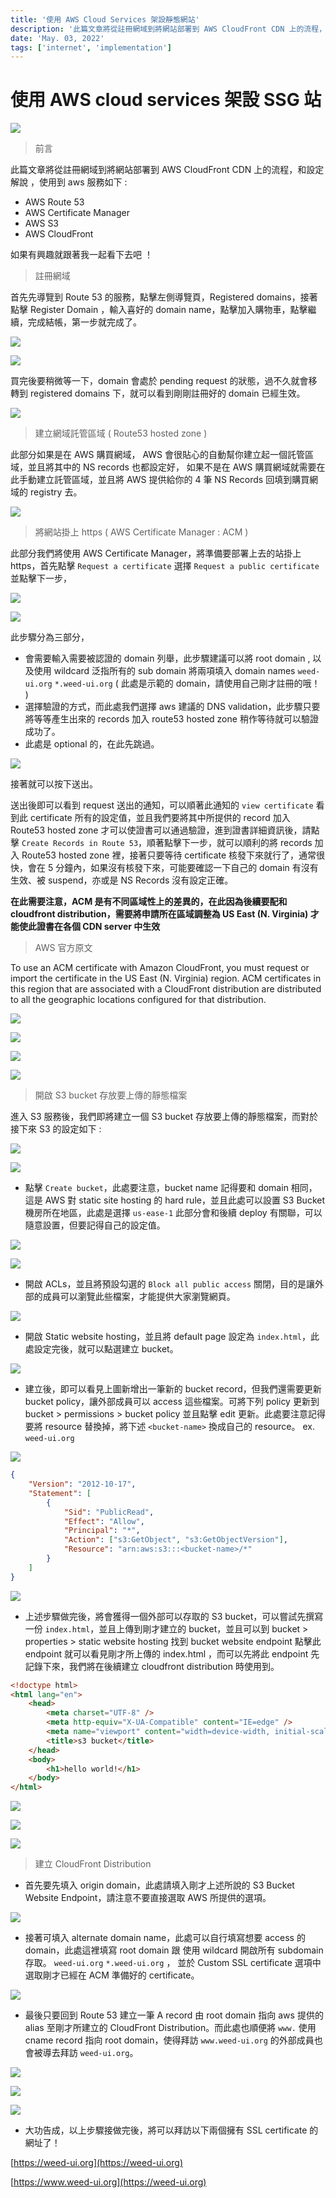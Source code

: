 ```yaml
---
title: '使用 AWS Cloud Services 架設靜態網站'
description: '此篇文章將從註冊網域到將網站部署到 AWS CloudFront CDN 上的流程，和設定解說 ，使用到 aws 服務如下 : - AWS Route 53 - AWS Certificate Manager - AWS S3 - AWS CloudFront 如果有興趣就跟著我一起看下去吧 ！ '
date: 'May. 03, 2022'
tags: ['internet', 'implementation']
---
```



# 使用 AWS cloud services 架設 SSG 站

<Zoom>

![](./assets/00.gif)

</Zoom>

> 前言

此篇文章將從註冊網域到將網站部署到 AWS CloudFront CDN 上的流程，和設定解說 ，使用到 aws 服務如下 :

-   AWS Route 53
-   AWS Certificate Manager
-   AWS S3
-   AWS CloudFront

如果有興趣就跟著我一起看下去吧 ！

> 註冊網域

首先先導覽到 Route 53 的服務，點擊左側導覽頁，Registered domains，接著點擊 Register Domain ，輸入喜好的 domain name，點擊加入購物車，點擊繼續，完成結帳，第一步就完成了。

<Zoom>

![](./assets/01.png)

</Zoom>

<Zoom>

![](./assets/02.png)

</Zoom>

買完後要稍微等一下，domain 會處於 pending request 的狀態，過不久就會移轉到 registered domains 下，就可以看到剛剛註冊好的 domain 已經生效。

<Zoom>

![](./assets/03.png)

</Zoom>

> 建立網域託管區域 ( Route53 hosted zone )

此部分如果是在 AWS 購買網域， AWS 會很貼心的自動幫你建立起一個託管區域，並且將其中的 NS records 也都設定好，
如果不是在 AWS 購買網域就需要在此手動建立託管區域，並且將 AWS 提供給你的 4 筆 NS Records 回填到購買網域的 registry 去。

<Zoom>

![](./assets/04.png)

</Zoom>

> 將網站掛上 https ( AWS Certificate Manager : ACM )

此部分我們將使用 AWS Certificate Manager，將準備要部署上去的站掛上 https，首先點擊 `Request a certificate` 選擇 `Request a public certificate` 並點擊下一步，

<Zoom>

![](./assets/05.png)

</Zoom>

<Zoom>

![](./assets/06.png)

</Zoom>

此步驟分為三部分，

-   會需要輸入需要被認證的 domain 列舉，此步驟建議可以將 root domain , 以及使用 wildcard 泛指所有的 sub domain 將兩項填入 domain names `weed-ui.org` `*.weed-ui.org` ( 此處是示範的 domain，請使用自己剛才註冊的哦！ )
-   選擇驗證的方式，而此處我們選擇 aws 建議的 DNS validation，此步驟只要將等等產生出來的 records 加入 route53 hosted zone 稍作等待就可以驗證成功了。
-   此處是 optional 的，在此先跳過。

<Zoom>

![](./assets/07.png)

</Zoom>

接著就可以按下送出。

送出後即可以看到 request 送出的通知，可以順著此通知的 `view certificate` 看到此 certificate 所有的設定值，並且我們要將其中所提供的 record 加入 Route53 hosted zone 才可以使證書可以通過驗證，進到證書詳細資訊後，請點擊 `Create Records in Route 53`，順著點擊下一步，就可以順利的將 records 加入 Route53 hosted zone 裡，接著只要等待 certificate 核發下來就行了，通常很快，會在 5 分鐘內，如果沒有核發下來，可能要確認一下自己的 domain 有沒有生效、被 suspend，亦或是 NS Records 沒有設定正確。

**在此需要注意，ACM 是有不同區域性上的差異的，在此因為後續要配和 cloudfront distribution，需要將申請所在區域調整為 US East (N. Virginia) 才能使此證書在各個 CDN server 中生效**

> AWS 官方原文

To use an ACM certificate with Amazon CloudFront, you must request or import the certificate in the US East (N. Virginia) region. ACM certificates in this region that are associated with a CloudFront distribution are distributed to all the geographic locations configured for that distribution.

<Zoom>

![](./assets/27.png)

</Zoom>

<Zoom>

![](./assets/08.png)

</Zoom>

<Zoom>

![](./assets/09.png)

</Zoom>

<Zoom>

![](./assets/10.png)

</Zoom>

> 開啟 S3 bucket 存放要上傳的靜態檔案

進入 S3 服務後，我們即將建立一個 S3 bucket 存放要上傳的靜態檔案，而對於接下來 S3 的設定如下 :

<Zoom>

![](./assets/11.png)

</Zoom>

<Zoom>

![](./assets/12.png)

</Zoom>

-   點擊 `Create bucket`，此處要注意，bucket name 記得要和 domain 相同，這是 AWS 對 static site hosting 的 hard rule，並且此處可以設置 S3 Bucket 機房所在地區，此處是選擇 `us-ease-1` 此部分會和後續 deploy 有關聯，可以隨意設置，但要記得自己的設定值。

<Zoom>

![](./assets/13.png)

</Zoom>

<Zoom>

![](./assets/14.png)

</Zoom>

-   開啟 ACLs，並且將預設勾選的 `Block all public access` 關閉，目的是讓外部的成員可以瀏覽此些檔案，才能提供大家瀏覽網頁。

<Zoom>

![](./assets/15.png)

</Zoom>

-   開啟 Static website hosting，並且將 default page 設定為 `index.html`，此處設定完後，就可以點選建立 bucket。

<Zoom>

![](./assets/16.png)

</Zoom>

-   建立後，即可以看見上圖新增出一筆新的 bucket record，但我們還需要更新 bucket policy，讓外部成員可以 access 這些檔案。可將下列 policy 更新到 bucket > permissions > bucket policy 並且點擊 edit 更新。此處要注意記得要將 resource 替換掉，將下述 `<bucket-name>` 換成自己的 resource。 ex. `weed-ui.org`

<Zoom>

![](./assets/17.png)

</Zoom>

```json showLineNumbers
{
    "Version": "2012-10-17",
    "Statement": [
        {
            "Sid": "PublicRead",
            "Effect": "Allow",
            "Principal": "*",
            "Action": ["s3:GetObject", "s3:GetObjectVersion"],
            "Resource": "arn:aws:s3:::<bucket-name>/*"
        }
    ]
}
```

<Zoom>

![](./assets/18.png)

</Zoom>

-   上述步驟做完後，將會獲得一個外部可以存取的 S3 bucket，可以嘗試先撰寫一份 `index.html`，並且上傳到剛才建立的 bucket，並且可以到 bucket > properties > static website hosting 找到 bucket website endpoint 點擊此 endpoint 就可以看見剛才所上傳的 index.html ，而可以先將此 endpoint 先記錄下來，我們將在後續建立 cloudfront distribution 時使用到。

```html showLineNumbers
<!doctype html>
<html lang="en">
    <head>
        <meta charset="UTF-8" />
        <meta http-equiv="X-UA-Compatible" content="IE=edge" />
        <meta name="viewport" content="width=device-width, initial-scale=1.0" />
        <title>s3 bucket</title>
    </head>
    <body>
        <h1>hello world!</h1>
    </body>
</html>
```

<Zoom>

![](./assets/19.png)

</Zoom>

<Zoom>

![](./assets/20.png)

</Zoom>

<Zoom>

![](./assets/21.png)

</Zoom>

> 建立 CloudFront Distribution

-   首先要先填入 origin domain，此處請填入剛才上述所說的 S3 Bucket Website Endpoint，請注意不要直接選取 AWS 所提供的選項。

<Zoom>

![](./assets/22.png)

</Zoom>

-   接著可填入 alternate domain name，此處可以自行填寫想要 access 的 domain，此處這裡填寫 root domain 跟 使用 wildcard 開啟所有 subdomain 存取。 `weed-ui.org` `*.weed-ui.org` ， 並於 Custom SSL certificate 選項中選取剛才已經在 ACM 準備好的 certificate。

<Zoom>

![](./assets/23.png)

</Zoom>

-   最後只要回到 Route 53 建立一筆 A record 由 root domain 指向 aws 提供的 alias 至剛才所建立的 CloudFront Distribution。而此處也順便將 `www.` 使用 cname record 指向 root domain，使得拜訪 `www.weed-ui.org` 的外部成員也會被導去拜訪 `weed-ui.org`。

<Zoom>

![](./assets/24.png)

</Zoom>

<Zoom>

![](./assets/25.png)

</Zoom>

<Zoom>

![](./assets/26.png)

</Zoom>

-   大功告成，以上步驟接做完後，將可以拜訪以下兩個擁有 SSL certificate 的網址了！

[https://weed-ui.org](https://weed-ui.org)

[https://www.weed-ui.org](https://weed-ui.org)
